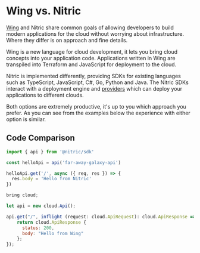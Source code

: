 
# Wing vs. Nitric

[Wing](https://www.winglang.io) and Nitric share common goals of allowing developers to build modern applications for the cloud without worrying about infrastructure. Where they differ is on approach and fine details.

Wing is a new language for cloud development, it lets you bring cloud concepts into your application code. Applications written in Wing are transpiled into Terraform and JavaScript for deployment to the cloud.

Nitric is implemented differently, providing SDKs for existing languages such as TypeScript, JavaScript, C#, Go, Python and Java. The Nitric SDKs interact with a deployment engine and [providers](/reference/providers) which can deploy your applications to different clouds.

Both options are extremely productive, it's up to you which approach you prefer. As you can see from the examples below the experience with either option is similar.

## Code Comparison

<CodeGroup compare>

```javascript {{title: 'Nitric', label: 'hello.js' }}
import { api } from '@nitric/sdk'

const helloApi = api('far-away-galaxy-api')

helloApi.get('/', async ({ req, res }) => {
  res.body = 'Hello from Nitric'
})
```

```javascript {{title: 'Wing', label: 'hello.w'}}
bring cloud;

let api = new cloud.Api();

api.get("/", inflight (request: cloud.ApiRequest): cloud.ApiResponse => {
    return cloud.ApiResponse {
      status: 200,
      body: "Hello from Wing"
    };
});
```

</CodeGroup>
